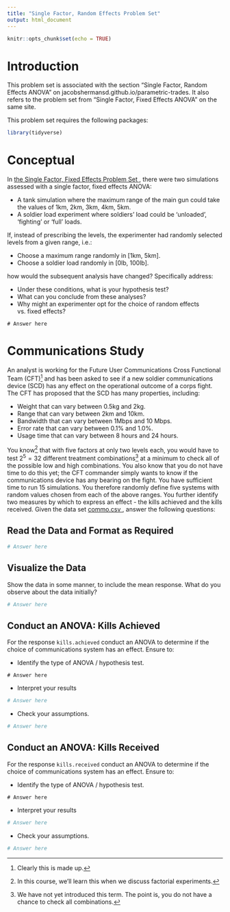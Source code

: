 ```yaml
---
title: "Single Factor, Random Effects Problem Set"
output: html_document
---
```


```r
knitr::opts_chunk$set(echo = TRUE)
```

# Introduction

This problem set is associated with the section "Single Factor, Random Effects ANOVA" on jacobshermansd.github.io/parametric-trades.  It also refers to the problem set from "Single Factor, Fixed Effects ANOVA" on the same site.  

This problem set requires the following packages:

```r
library(tidyverse)
```

# Conceptual

In <a href = '/_Chapter3_1_ProblemSets/Single_Factor_ANOVA_ProblemSet_Questions.html'> the Single Factor, Fixed Effects Problem Set </a>, there were two simulations assessed with a single factor, fixed effects ANOVA:

* A tank simulation where the maximum range of the main gun could take the values of 1km, 2km, 3km, 4km, 5km.
* A soldier load experiment where soldiers' load could be 'unloaded', 'fighting' or 'full' loads.

If, instead of prescribing the levels, the experimenter had randomly selected levels from a given range, i.e.:

* Choose a maximum range randomly in [1km, 5km].
* Choose a soldier load randomly in [0lb, 100lb].

how would the subsequent analysis have changed?  Specifically address:

* Under these conditions, what is your hypothesis test?
* What can you conclude from these analyses?
* Why might an experimenter opt for the choice of random effects vs. fixed effects?

```{}
# Answer here
```

# Communications Study

An analyst is working for the Future User Communications Cross Functional Team (CFT)^[Clearly this is made up.] and has been asked to see if a new soldier communications device (SCD) has any effect on the operational outcome of a corps fight.  The CFT has proposed that the SCD has many properties, including:

* Weight that can vary between 0.5kg and 2kg.
* Range that can vary between 2km and 10km.
* Bandwidth that can vary between 1Mbps and 10 Mbps.
* Error rate that can vary between 0.1% and 1.0%.
* Usage time that can vary between 8 hours and 24 hours.

You know^[In this course, we'll learn this when we discuss factorial experiments.] that with five factors at only two levels each, you would have to test $2^5 = 32$ different treatment combinations^[We have not yet introduced this term.  The point is, you do not have a chance to check all combinations.] at a minimum to check all of the possible low and high combinations.  You also know that you do not have time to do this yet; the CFT commander simply wants to know if the communications device has any bearing on the fight.  You have sufficient time to run 15 simulations. You therefore randomly define five systems with random values chosen from each of the above ranges.  You further identify two measures by which to express an effect - the kills achieved and the kills received.  Given the data set <a href = '/_Chapter3_1_ProblemSets/commo.csv'> commo.csv </a>, answer the following questions:


## Read the Data and Format as Required

```r
# Answer here
```

## Visualize the Data 

Show the data in some manner, to include the mean response.  What do you observe about the data initially?

```r
# Answer here
```
 

## Conduct an ANOVA: Kills Achieved

For the response `kills.achieved` conduct an ANOVA to determine if the choice of communications system has an effect.  Ensure to:

* Identify the type of ANOVA / hypothesis test.

```{}
# Answer here
```

* Interpret your results

```r
# Answer here
```

* Check your assumptions.

```r
# Answer here
```



## Conduct an ANOVA: Kills Received

For the response `kills.received` conduct an ANOVA to determine if the choice of communications system has an effect.  Ensure to:

* Identify the type of ANOVA / hypothesis test.

```{}
# Answer here
```

* Interpret your results

```r
# Answer here

```

* Check your assumptions.

```r
# Answer here
```
















